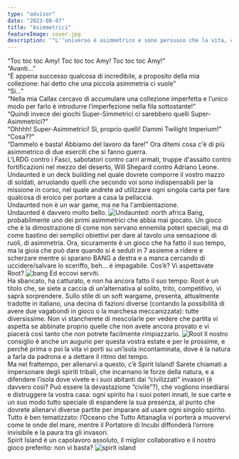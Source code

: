 ```yaml
---
type: "advisor"
date: "2023-08-07"
title: "Asimmetrici"
featureImage: cover.jpg
description: '"L''universo è asimmetrico e sono persuaso che la vita, così come noi la conosciamo, è il risultato diretto dell''asimmetria dell''universo, oppure una sua diretta conseguenza." (Louis Pasteur)'
---
```


<AdvisorIntro>
  “Toc toc toc Amy! Toc toc toc Amy! Toc toc toc Amy!”
  <br />
  “Avanti...”
  <br />
  “È appena successo qualcosa di incredibile, a proposito della mia collezione: hai detto che una piccola asimmetria ci
  vuole”
  <br />
  “Sì…”
  <br />
  “Nella mia Callax cercavo di accumulare una collezione imperfetta e l’unico modo per farlo è introdurre l’imperfezione
  nella fila sottostante!”
  <br />
  “Quindi invece dei giochi Super-Simmetrici ci sarebbero quelli Super-Asimmetrici?”
  <br />
  “Ohhhh! Super-Asimmetrici! Sì, proprio quelli! Dammi Twilight Imperium!”
  <br />
  “Cosa??”
  <br />
  “Dammelo e basta! Abbiamo del lavoro da fare!”
</AdvisorIntro>

<AdvisorBit slug="undaunted-north-africa" writer="Tia">
  Ora ditemi cosa c'è di più asimmetrico di due eserciti che si fanno guerra.
  <br />
  L'LRDG contro i Fasci, sabotatori contro carri armati, truppe d'assalto contro fortificazioni nel mezzo del deserto,
  Will Shepard contro Adriano Leone.
  <br />
  Undaunted è un deck building nel quale dovrete comporre il vostro mazzo di soldati, arruolando quelli che secondo voi
  sono indispensabili per la missione in corso, nel quale andrete ad utilizzare ogni singola carta per fare qualcosa di
  eroico per portare a casa la pellaccia.
  <br />
  Undaunted non è un war game, ma ne ha l'ambientazione. <br />
  Undaunted è davvero molto bello.
</AdvisorBit>

<img src="../../reviews/undaunted-north-africa/game1.jpg" alt="Undaunted: north africa" />

<AdvisorBit slug="bang" writer="Fora">
  Bang, probabilmente uno dei primi asimmetrici che abbia mai giocato. Un gioco che è la dimostrazione di come non
  servano ennemila poteri speciali, ma di come bastino dei semplici obiettivi per dare al tavolo una sensazione di
  ruoli, di asimmetria. Ora, sicuramente è un gioco che ha fatto il suo tempo, ma la gioia che può dare quando si è
  seduti in 7 assieme a ridere e scherzare mentre si sparano BANG a destra e a manca cercando di uccidere/salvare lo
  sceriffo, beh… è impagabile. Cos’è? Vi aspettavate <Link to="/reviews/root">Root</Link>?
</AdvisorBit>

<img src="../../reviews/bang/game1.jpg" alt="bang" />

<AdvisorBit slug="root" writer="Dadi-Daddy">
  Ed eccovi serviti.
  <br />
  Ha sbancato, ha catturato, e non ha ancora fatto il suo tempo: Root è un titolo che, se siete a caccia di
  un’alternativa al solito, trito, competitivo, vi saprà sorprendere. Sullo stile di un soft wargame, presenta,
  attualmente tradotte in italiano, una decina di fazioni diverse (contando la possibilità di avere due vagabondi in
  gioco o la marchesa meccanizzata): tutte diversissime. Non vi stancherete di mescolarle per vedere che partita vi
  aspetta se abbinate proprio quelle che non avete ancora provato e vi piacerà così tanto che non potrete facilmente
  rimpiazzarlo.
</AdvisorBit>

<img src="../../reviews/root/game2.jpg" alt="Root" />

<AdvisorBit slug="spirit-island" writer="LoveIsOnTheBoard">
  Il nostro consiglio è anche un augurio per questa vostra estate e per le prossime, e perché prima o poi la vita vi
  porti su un’isola incontaminata, dove è la natura a farla da padrona e a dettare il ritmo del tempo.
  <br />
  Ma nel frattempo, per allenarvi a questo, c’è Spirit Island! Sarete chiamati a impersonare degli spiriti tribali, che
  incarnano le forze della natura, e a difendere l’isola dove vivete e i suoi abitanti dai “civilizzati” invasori (è
  davvero così? Può essere la devastazione “civile”?), che vogliono insediarsi e distruggere la vostra casa: ogni
  spirito ha i suoi poteri innati, le sue carte e un suo modo tutto speciale di espandere la sua presenza, al punto che
  dovrete allenarvi diverse partite per imparare ad usare ogni singolo spirito. Tutto è ben tematizzato: l’Oceano che
  Tutto Attanaglia vi porterà a muovervi come le onde del mare, mentre il Portatore di Incubi diffonderà l’orrore
  invisibile e la paura tra gli invasori.
  <br />
  Spirit Island è un capolavoro assoluto, il miglior collaborativo e il nostro gioco preferito: non vi basta?
</AdvisorBit>

<img src="../../reviews/spirit-island/game1.jpg" alt="spirit island" />
